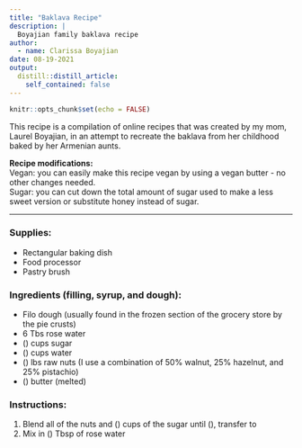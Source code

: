 ```yaml
---
title: "Baklava Recipe"
description: |
  Boyajian family baklava recipe
author:
  - name: Clarissa Boyajian
date: 08-19-2021
output:
  distill::distill_article:
    self_contained: false
---
```



```r
knitr::opts_chunk$set(echo = FALSE)
```

This recipe is a compilation of online recipes that was created by my mom, Laurel Boyajian, in an attempt to recreate the baklava from her childhood baked by her Armenian aunts. 

**Recipe modifications:** <br>
Vegan: you can easily make this recipe vegan by using a vegan butter - no other changes needed. <br>
Sugar: you can cut down the total amount of sugar used to make a less sweet version or substitute honey instead of sugar. 

***

### **Supplies:**
- Rectangular baking dish
- Food processor
- Pastry brush

### **Ingredients** (filling, syrup, and dough): 
- Filo dough (usually found in the frozen section of the grocery store by the pie crusts)
- 6 Tbs rose water
- () cups sugar
- () cups water
- () lbs raw nuts (I use a combination of 50% walnut, 25% hazelnut, and 25% pistachio)
- () butter (melted)

### **Instructions:**
1. Blend all of the nuts and () cups of the sugar until (), transfer to 
2. Mix in () Tbsp of rose water

